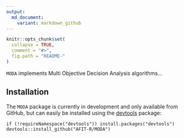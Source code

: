 ```yaml
---
output:
  md_document:
    variant: markdown_github
---
```


<!-- README.md is generated from README.Rmd. Please edit that file -->

```r
knitr::opts_chunk$set(
  collapse = TRUE,
  comment = "#>",
  fig.path = "README-"
)
```

`MODA` implements Multi Objective Decision Analysis algorithms... 

## Installation

The `MODA` package is currently in development and only available from GitHub, but can easily be installed using the [devtools](https://cran.r-project.org/web/packages/devtools/index.html) package:

```
if (!requireNamespace("devtools")) install.packages("devtools")
devtools::install_github("AFIT-R/MODA")
```

